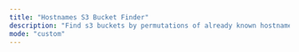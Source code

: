 ```yaml
---
title: "Hostnames S3 Bucket Finder"
description: "Find s3 buckets by permutations of already known hostnames."
mode: "custom"
---
```



<WorkflowPage 
title="Hostnames S3 Bucket Finder"
category="Attack Surface Management"
description="Find s3 buckets by permutations of already known hostnames."
createdOn="01 July, 2022"
author="zaric"
workflowUrl="https://editor.staging.trickest.io/preview?workflow_url=https://trickest-public-workflow.s3.eu-central-1.amazonaws.com/943a8e63-279b-4107-8a4e-1e20364c3042.json"
id="943a8e63-279b-4107-8a4e-1e20364c3042"
/>
